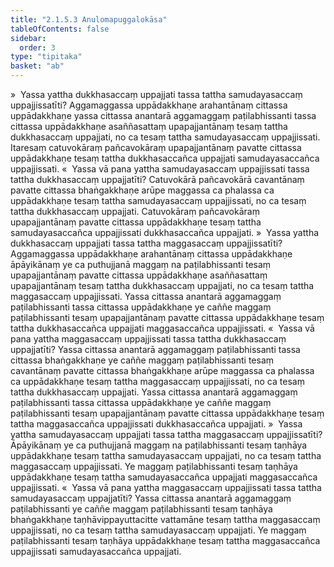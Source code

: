 ```yaml
---
title: "2.1.5.3 Anulomapuggalokāsa"
tableOfContents: false
sidebar:
  order: 3
type: "tipitaka"
basket: "ab"
---
```



<DynamicBreadcrumb />

<Division number="71">

<Paragraph number="407">
»  Yassa yattha dukkhasaccaṃ uppajjati tassa tattha samudayasaccaṃ uppajjissatīti?
</Paragraph>

<Paragraph number="408">
Aggamaggassa uppādakkhaṇe arahantānaṃ cittassa uppādakkhaṇe yassa cittassa anantarā aggamaggaṃ paṭilabhissanti tassa cittassa uppādakkhaṇe asaññasattaṃ upapajjantānaṃ tesaṃ tattha dukkhasaccaṃ uppajjati, no ca tesaṃ tattha samudayasaccaṃ uppajjissati. Itaresaṃ catuvokāraṃ pañcavokāraṃ upapajjantānaṃ pavatte cittassa uppādakkhaṇe tesaṃ tattha dukkhasaccañca uppajjati samudayasaccañca uppajjissati.
</Paragraph>

<Paragraph number="409">
«  Yassa vā pana yattha samudayasaccaṃ uppajjissati tassa tattha dukkhasaccaṃ uppajjatīti?
</Paragraph>

<Paragraph number="410">
Catuvokārā pañcavokārā cavantānaṃ pavatte cittassa bhaṅgakkhaṇe arūpe maggassa ca phalassa ca uppādakkhaṇe tesaṃ tattha samudayasaccaṃ uppajjissati, no ca tesaṃ tattha dukkhasaccaṃ uppajjati. Catuvokāraṃ pañcavokāraṃ upapajjantānaṃ pavatte cittassa uppādakkhaṇe tesaṃ tattha samudayasaccañca uppajjissati dukkhasaccañca uppajjati.
</Paragraph>

<Paragraph number="411">
»  Yassa yattha dukkhasaccaṃ uppajjati tassa tattha maggasaccaṃ uppajjissatīti?
</Paragraph>

<Paragraph number="412">
Aggamaggassa uppādakkhaṇe arahantānaṃ cittassa uppādakkhaṇe āpāyikānaṃ ye ca puthujjanā maggaṃ na paṭilabhissanti tesaṃ upapajjantānaṃ pavatte cittassa uppādakkhaṇe asaññasattaṃ upapajjantānaṃ tesaṃ tattha dukkhasaccaṃ uppajjati, no ca tesaṃ tattha maggasaccaṃ uppajjissati. Yassa cittassa anantarā aggamaggaṃ paṭilabhissanti tassa cittassa uppādakkhaṇe ye caññe maggaṃ paṭilabhissanti tesaṃ upapajjantānaṃ pavatte cittassa uppādakkhaṇe tesaṃ tattha dukkhasaccañca uppajjati maggasaccañca uppajjissati.
</Paragraph>

<Paragraph number="413">
«  Yassa vā pana yattha maggasaccaṃ uppajjissati tassa tattha dukkhasaccaṃ uppajjatīti?
</Paragraph>

<Paragraph number="414">
Yassa cittassa anantarā aggamaggaṃ paṭilabhissanti tassa cittassa bhaṅgakkhaṇe ye caññe maggaṃ paṭilabhissanti tesaṃ cavantānaṃ pavatte cittassa bhaṅgakkhaṇe arūpe maggassa ca phalassa ca uppādakkhaṇe tesaṃ tattha maggasaccaṃ uppajjissati, no ca tesaṃ tattha dukkhasaccaṃ uppajjati. Yassa cittassa anantarā aggamaggaṃ paṭilabhissanti tassa cittassa uppādakkhaṇe ye caññe maggaṃ paṭilabhissanti tesaṃ upapajjantānaṃ pavatte cittassa uppādakkhaṇe tesaṃ tattha maggasaccañca uppajjissati dukkhasaccañca uppajjati.
</Paragraph>

</Division>
<Division number="72">

<Paragraph number="415">
»  Yassa yattha samudayasaccaṃ uppajjati tassa tattha maggasaccaṃ uppajjissatīti?
</Paragraph>

<Paragraph number="416">
Āpāyikānaṃ ye ca puthujjanā maggaṃ na paṭilabhissanti tesaṃ taṇhāya uppādakkhaṇe tesaṃ tattha samudayasaccaṃ uppajjati, no ca tesaṃ tattha maggasaccaṃ uppajjissati. Ye maggaṃ paṭilabhissanti tesaṃ taṇhāya uppādakkhaṇe tesaṃ tattha samudayasaccañca uppajjati maggasaccañca uppajjissati.
</Paragraph>

<Paragraph number="417">
«  Yassa vā pana yattha maggasaccaṃ uppajjissati tassa tattha samudayasaccaṃ uppajjatīti?
</Paragraph>

<Paragraph number="418">
Yassa cittassa anantarā aggamaggaṃ paṭilabhissanti ye caññe maggaṃ paṭilabhissanti tesaṃ taṇhāya bhaṅgakkhaṇe taṇhāvippayuttacitte vattamāne tesaṃ tattha maggasaccaṃ uppajjissati, no ca tesaṃ tattha samudayasaccaṃ uppajjati. Ye maggaṃ paṭilabhissanti tesaṃ taṇhāya uppādakkhaṇe tesaṃ tattha maggasaccañca uppajjissati samudayasaccañca uppajjati.
</Paragraph>
</Division>